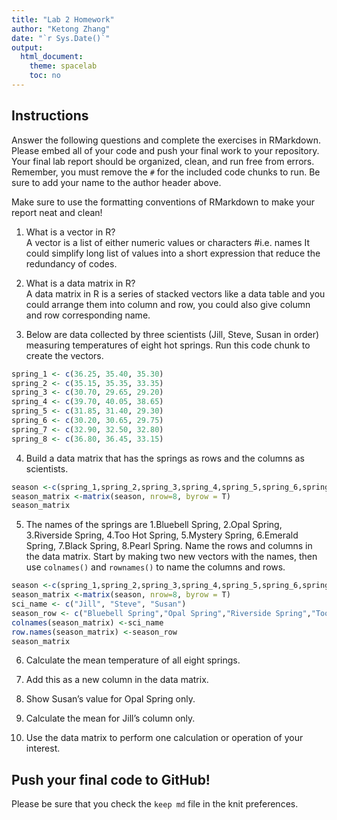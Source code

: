 ```yaml
---
title: "Lab 2 Homework"
author: "Ketong Zhang"
date: "`r Sys.Date()`"
output:
  html_document:
    theme: spacelab
    toc: no
---
```


## Instructions
Answer the following questions and complete the exercises in RMarkdown. Please embed all of your code and push your final work to your repository. Your final lab report should be organized, clean, and run free from errors. Remember, you must remove the `#` for the included code chunks to run. Be sure to add your name to the author header above.  

Make sure to use the formatting conventions of RMarkdown to make your report neat and clean!  

1. What is a vector in R?  
A vector is a list of either numeric values or characters #i.e. names 
It could simplify long list of values into a short expression that reduce the redundancy of codes. 

2. What is a data matrix in R?  
A data matrix in R is a series of stacked vectors like a data table and you could arrange them into column and row, you could also give column and row corresponding name.

3. Below are data collected by three scientists (Jill, Steve, Susan in order) measuring temperatures of eight hot springs. Run this code chunk to create the vectors.  
```r
spring_1 <- c(36.25, 35.40, 35.30)
spring_2 <- c(35.15, 35.35, 33.35)
spring_3 <- c(30.70, 29.65, 29.20)
spring_4 <- c(39.70, 40.05, 38.65)
spring_5 <- c(31.85, 31.40, 29.30)
spring_6 <- c(30.20, 30.65, 29.75)
spring_7 <- c(32.90, 32.50, 32.80)
spring_8 <- c(36.80, 36.45, 33.15)
```


4. Build a data matrix that has the springs as rows and the columns as scientists. 
```r
season <-c(spring_1,spring_2,spring_3,spring_4,spring_5,spring_6,spring_7,spring_8)
season_matrix <-matrix(season, nrow=8, byrow = T)
season_matrix

```

5. The names of the springs are 1.Bluebell Spring, 2.Opal Spring, 3.Riverside Spring, 4.Too Hot Spring, 5.Mystery Spring, 6.Emerald Spring, 7.Black Spring, 8.Pearl Spring. Name the rows and columns in the data matrix. Start by making two new vectors with the names, then use `colnames()` and `rownames()` to name the columns and rows.
```r
season <-c(spring_1,spring_2,spring_3,spring_4,spring_5,spring_6,spring_7,spring_8)
season_matrix <-matrix(season, nrow=8, byrow = T)
sci_name <- c("Jill", "Steve", "Susan")
season_row <- c("Bluebell Spring","Opal Spring","Riverside Spring","Too Hot Spring","Mystery Spring","Emerald Spring","Black Spring","Pearl Spring")
colnames(season_matrix) <-sci_name
row.names(season_matrix) <-season_row
season_matrix
```

6. Calculate the mean temperature of all eight springs.


7. Add this as a new column in the data matrix.  


8. Show Susan's value for Opal Spring only.


9. Calculate the mean for Jill's column only.  


10. Use the data matrix to perform one calculation or operation of your interest.

## Push your final code to GitHub!
Please be sure that you check the `keep md` file in the knit preferences.  